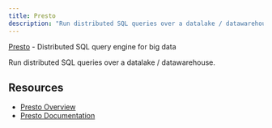 ```yaml
---
title: Presto
description: "Run distributed SQL queries over a datalake / datawarehouse."
---
```


[Presto](https://github.com/prestodb/presto) - Distributed SQL query engine for big data

Run distributed SQL queries over a datalake / datawarehouse.

## Resources

* [Presto Overview](https://prestodb.io/overview.html)
* [Presto Documentation](https://prestodb.io/docs/current/)